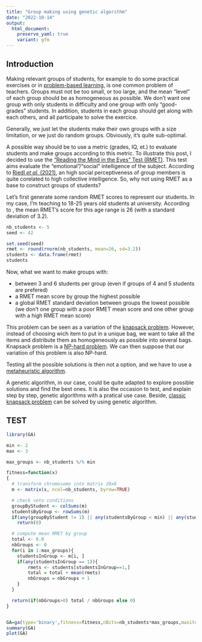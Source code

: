 ```yaml
---
title: "Group making using genetic algorithm"
date: "2022-10-14"
output:
  html_document:
    preserve_yaml: true
    variant: gfm
---
```


## Introduction

Making relevant groups of students, for example to do some practical exercises or in
[problem-based learning](https://teaching.cornell.edu/teaching-resources/engaging-students/problem-based-learning), 
is one common problem of teachers.
Groups must not be too small, or too large, and the mean "level" of each group should be as
homogeneous as possible.
We don't want one group with only students in difficulty and one group with only "good-grades" students.
In addition, students in each group should get along with each others, and all participate to solve the
exercice.

Generally, we just let the students make their own groups with a size limitation, or we just do
random groups. Obviously, it's quite sub-optimal.

A possible way should be to use a metric (grades, IQ, et.) to evaluate students and make groups
according to this metric.
To illustrate this post, I decided to use the
["Reading the Mind in the Eyes" Test (RMET)](https://link.springer.com/referenceworkentry/10.1007/978-3-319-28099-8_549-1).
This test aims evaluate the "emotional"/"social" intelligence of the subject.
According to [Riedl *et al.* (2021)](https://www.pnas.org/doi/full/10.1073/pnas.2005737118),
an high social perceptiveness of group members is quite corelated to high collective intelligence.
So, why not using RMET as a base to construct groups of students?

Let's first generate some random RMET scores to represent our students.
In my case, I'm teaching to 18-25 years old students at university.
According to [](https://www.frontiersin.org/articles/10.3389/fnagi.2020.607107/full),
the mean RMET's score for this age range is 26 (with a standard deviation of 3.2).

```r
nb_students <- 5
seed <- 42

set.seed(seed)
rmet <- round(rnorm(nb_students, mean=26, sd=3.2))
students <- data.frame(rmet)
students
```

Now, what we want to make groups with:

* between 3 and 6 students per group
  (even if groups of 4 and 5 students are prefered)
* a RMET mean score by group the highest possible
* a global RMET standard deviation between groups the
  lowest possible (we don't one group with a poor RMET mean score
  and one other group with a high RMET mean score)

This problem can be seen as a variation of the
[knapsack problem](https://en.wikipedia.org/wiki/Knapsack_problem).
However, instead of choosing wich item to put in a unique bag,
we want to take all the items and distribute them as homogeneously
as possible into several bags.
Knapsack problem is a
[NP-hard problem](https://en.wikipedia.org/wiki/NP-hardness).
We can then suppose that our variation of this problem is also
NP-hard.

Testing all the possible solutions is then not a option, and
we have to use a 
[metaheuristic algorithm](https://www.sciencedirect.com/science/article/pii/B9780128133149000104).

A genetic algorithm, in our case, could be quite adapted
to explore possible solutions and find the best ones.
It is also the occasion to test, and explain step by step, 
genetic algorithms with a pratical use case.
Beside, [classic knapsack problem](https://towardsdatascience.com/genetic-algorithm-in-r-the-knapsack-problem-3edc5b07d4a7) 
can be solved by using genetic algorithm.

## TEST

```r
library(GA)

min <- 2
max <- 3

max_groups <- nb_students %/% min

fitness=function(x)
{
  # transform chromosome into matrix 20x6
  m <- matrix(x, ncol=nb_students, byrow=TRUE)

  # check veto conditions
  groupByStudent <- colSums(m)
  studentsByGroup <- rowSums(m)
  if(any(groupByStudent != 1) || any(studentsByGroup < min) || any(studentsByGroup > max))
    return(0)

  # compute mean RMET by group
  total <- 0.0
  nbGroups <- 0
  for(i in 1:max_groups){
    studentsInGroup <- m[i, ]
    if(any(studentsInGroup == 1)){
    	rmets <- students[studentsInGroup==1,]
    	total = total + mean(rmets)
	    nbGroups = nbGroups + 1
    }
  }

  return(if(nbGroups>0) total / nbGroups else 0)
}


GA=ga(type='binary',fitness=fitness,nBits=nb_students*max_groups,maxiter=30,popSize=20, pmutation = 0.8, seed=seed, keepBest=TRUE)
summary(GA)
plot(GA)
```


